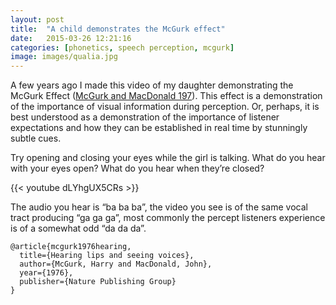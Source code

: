```yaml
---
layout: post
title:  "A child demonstrates the McGurk effect"
date:   2015-03-26 12:21:16
categories: [phonetics, speech perception, mcgurk]
image: images/qualia.jpg
---
```


A few years ago I made this video of my daughter demonstrating the
McGurk Effect ([McGurk and MacDonald 197](http://www.nature.com/nature/journal/v264/n5588/abs/264746a0.html)).
This effect is a demonstration of the importance of visual information
during perception.  Or, perhaps, it is best understood as a
demonstration of the importance of listener expectations and how
they can be established in real time by stunningly subtle cues.

Try opening and closing your eyes while the girl is talking.  What
do you hear with your eyes open?  What do you hear when they're
closed?

{{< youtube dLYhgUX5CRs >}}

The audio you hear is "ba ba ba", the video you see is of the same
vocal tract producing "ga ga ga", most commonly the percept listeners
experience is of a somewhat odd "da da da".

```
@article{mcgurk1976hearing,
  title={Hearing lips and seeing voices},
  author={McGurk, Harry and MacDonald, John},
  year={1976},
  publisher={Nature Publishing Group}
}
```

